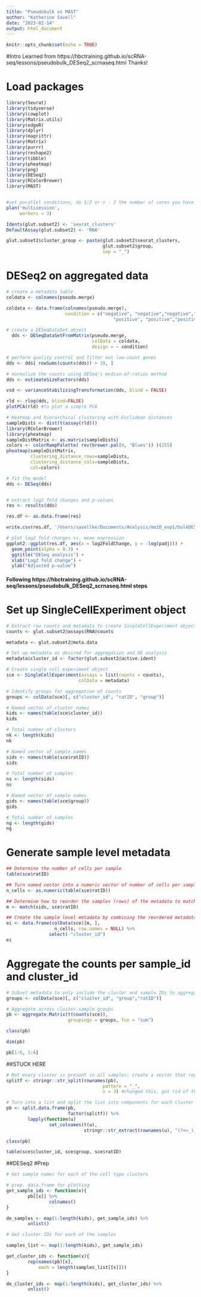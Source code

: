 ```yaml
---
title: "Pseudobulk vs MAST"
author: "Katherine Savell"
date: "2023-02-14"
output: html_document
---
```


```r
knitr::opts_chunk$set(echo = TRUE)
```
#Intro
Learned from https://hbctraining.github.io/scRNA-seq/lessons/pseudobulk_DESeq2_scrnaseq.html Thanks!

# Load packages

```r
library(Seurat)
library(tidyverse)
library(cowplot)
library(Matrix.utils)
library(edgeR)
library(dplyr)
library(magrittr)
library(Matrix)
library(purrr)
library(reshape2)
library(tibble)
library(pheatmap)
library(png)
library(DESeq2)
library(RColorBrewer)
library(MAST)


#set parallel conditions, do 1/2 or n - 2 the number of cores you have
plan('multisession', 
     workers = 3)
```

```r
Idents(glut.subset2) <- 'seurat_clusters'
DefaultAssay(glut.subset2) <- 'RNA'

glut.subset2$cluster_group <- paste(glut.subset2$seurat_clusters, 
                                    glut.subset2$group, 
                                    sep = "_")
```

# DESeq2 on aggregated data
```r

# create a metadata table
coldata <- colnames(pseudo.merge)

coldata <- data.frame(colnames(pseudo.merge),
                      condition = c("negative", "negative","negative","negative",
                                        "positive", "positive","positive","positive"))

# create a DESeqDataSet object
  dds <- DESeqDataSetFromMatrix(pseudo.merge, 
                                colData = coldata, 
                                design = ~ condition)

# perform quality control and filter out low-count genes
dds <- dds[ rowSums(counts(dds)) > 10, ]

# normalize the counts using DESeq's median-of-ratios method
dds <- estimateSizeFactors(dds)

vsd <- varianceStabilizingTransformation(dds, blind = FALSE)

rld <- rlog(dds, blind=FALSE)
plotPCA(rld) #to plot a simple PCA

# Heatmap and hierarchical clustering with Euclidean distances
sampleDists <- dist(t(assay(rld))) 
library(RColorBrewer)
library(pheatmap)
sampleDistMatrix <- as.matrix(sampleDists)
colors <- colorRampPalette( rev(brewer.pal(9, "Blues")) )(255)
pheatmap(sampleDistMatrix,
         clustering_distance_rows=sampleDists,
         clustering_distance_cols=sampleDists,
         col=colors)

# fit the model
dds <- DESeq(dds)


# extract log2 fold changes and p-values
res <- results(dds)

res.df <- as.data.frame(res)

write.csv(res.df, '/Users/savellke/Documents/Analysis/mm10_exp1/bulkDESeqGlut.csv')

# plot log2 fold changes vs. mean expression
ggplot2::ggplot(res.df, aes(x = log2FoldChange, y = -log(padj))) +
  geom_point(alpha = 0.3) +
  ggtitle("DESeq analysis") +
  xlab("Log2 fold change") +
  ylab("Adjusted p-value")

```

#### Following https://hbctraining.github.io/scRNA-seq/lessons/pseudobulk_DESeq2_scrnaseq.html steps

# Set up SingleCellExperiment object
```r
# Extract raw counts and metadata to create SingleCellExperiment object
counts <- glut.subset2@assays$RNA@counts 

metadata <- glut.subset2@meta.data

# Set up metadata as desired for aggregation and DE analysis
metadata$cluster_id <- factor(glut.subset2@active.ident)

# Create single cell experiment object
sce <- SingleCellExperiment(assays = list(counts = counts), 
                           colData = metadata)

# Identify groups for aggregation of counts
groups <- colData(sce)[, c("cluster_id", "ratID", "group")]

```

```r
# Named vector of cluster names
kids <- names(table(sce$cluster_id))
kids

# Total number of clusters
nk <- length(kids)
nk

# Named vector of sample names
sids <- names(table(sce$ratID))
sids

# Total number of samples 
ns <- length(sids)
ns

# Named vector of sample names
gids <- names(table(sce$group))
gids

# Total number of samples 
ng <- length(gids)
ng
```
# Generate sample level metadata
```r
## Determine the number of cells per sample
table(sce$ratID)

## Turn named vector into a numeric vector of number of cells per sample
n_cells <- as.numeric(table(sce$ratID))

## Determine how to reorder the samples (rows) of the metadata to match the order of sample names in sids vector
m <- match(sids, sce$ratID)

## Create the sample level metadata by combining the reordered metadata with the number of cells corresponding to each sample.
ei <- data.frame(colData(sce)[m, ], 
                  n_cells, row.names = NULL) %>% 
                select(-"cluster_id")
ei
```
# Aggregate the counts per sample_id and cluster_id
```r
# Subset metadata to only include the cluster and sample IDs to aggregate across
groups <- colData(sce)[, c("cluster_id", "group","ratID")]

# Aggregate across cluster-sample groups
pb <- aggregate.Matrix(t(counts(sce)), 
                       groupings = groups, fun = "sum") 

class(pb)

dim(pb)

pb[1:6, 1:6]
```

##STUCK HERE
```r
# Not every cluster is present in all samples; create a vector that represents how to split samples
splitf <- stringr::str_split(rownames(pb), 
                                    pattern = "_",  
                                    n = 3) #changed this, got rid of the sapply

# Turn into a list and split the list into components for each cluster and transform, so rows are genes and columns are samples and make rownames as the sample IDs
pb <- split.data.frame(pb, 
                       factor(splitf)) %>%
        lapply(function(u) 
                set_colnames(t(u), 
                             stringr::str_extract(rownames(u), "(?<=_)[:alnum:]+")))

class(pb)
```

```r
table(sce$cluster_id, sce$group, sce$ratID)
```

##DESeq2
#Prep
```r
# Get sample names for each of the cell type clusters

# prep. data.frame for plotting
get_sample_ids <- function(x){
        pb[[x]] %>%
                colnames()
}

de_samples <- map(1:length(kids), get_sample_ids) %>%
        unlist()

# Get cluster IDs for each of the samples

samples_list <- map(1:length(kids), get_sample_ids)

get_cluster_ids <- function(x){
        rep(names(pb)[x], 
            each = length(samples_list[[x]]))
}

de_cluster_ids <- map(1:length(kids), get_cluster_ids) %>%
        unlist()
```

